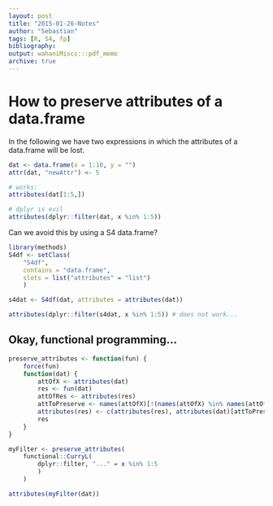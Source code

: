 ```yaml
---
layout: post
title: "2015-01-26-Notes"
author: "Sebastian"
tags: [R, S4, fp]
bibliography:
output: wahaniMiscs:::pdf_memo
archive: true
---
```


# How to preserve attributes of a data.frame

In the following we have two expressions in which the attributes of a data.frame will be lost.

```r
dat <- data.frame(x = 1:10, y = "")
attr(dat, "newAttr") <- 5

# works:
attributes(dat[1:5,])

# dplyr is evil
attributes(dplyr::filter(dat, x %in% 1:5))

```


Can we avoid this by using a S4 data.frame?

```r
library(methods)
S4df <- setClass(
    "S4df",
    contains = "data.frame",
    slots = list("attributes" = "list")
    )

s4dat <- S4df(dat, attributes = attributes(dat))

attributes(dplyr::filter(s4dat, x %in% 1:5)) # does not work...

```


## Okay, functional programming...

```r

preserve_attributes <- function(fun) {
    force(fun)
    function(dat) {
        attOfX <- attributes(dat)
        res <- fun(dat)
        attOfRes <- attributes(res)
        attToPreserve <- names(attOfX)[!(names(attOfX) %in% names(attOfRes))]
        attributes(res) <- c(attributes(res), attributes(dat)[attToPreserve])
        res
    }
}

myFilter <- preserve_attributes(
    functional::CurryL(
        dplyr::filter, "..." = x %in% 1:5
        )
    )

attributes(myFilter(dat))

```
